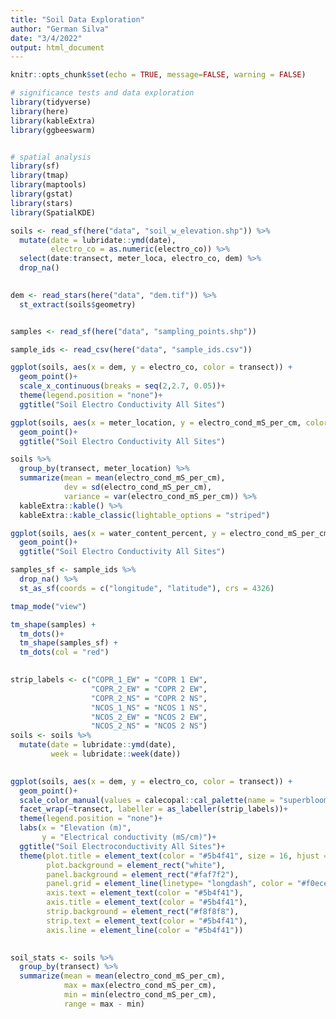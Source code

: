 ```yaml
---
title: "Soil Data Exploration"
author: "German Silva"
date: "3/4/2022"
output: html_document
---
```


```r
knitr::opts_chunk$set(echo = TRUE, message=FALSE, warning = FALSE)

# significance tests and data exploration
library(tidyverse)
library(here)
library(kableExtra)
library(ggbeeswarm)


# spatial analysis
library(sf)
library(tmap)
library(maptools)
library(gstat)
library(stars)
library(SpatialKDE)
```

```r
soils <- read_sf(here("data", "soil_w_elevation.shp")) %>% 
  mutate(date = lubridate::ymd(date),
         electro_co = as.numeric(electro_co)) %>%
  select(date:transect, meter_loca, electro_co, dem) %>% 
  drop_na()
  

dem <- read_stars(here("data", "dem.tif")) %>% 
  st_extract(soils$geometry)


samples <- read_sf(here("data", "sampling_points.shp"))

sample_ids <- read_csv(here("data", "sample_ids.csv"))

```


```r
ggplot(soils, aes(x = dem, y = electro_co, color = transect)) +
  geom_point()+
  scale_x_continuous(breaks = seq(2,2.7, 0.05))+
  theme(legend.position = "none")+
  ggtitle("Soil Electro Conductivity All Sites")

ggplot(soils, aes(x = meter_location, y = electro_cond_mS_per_cm, color = transect)) +
  geom_point()+
  ggtitle("Soil Electro Conductivity All Sites")

soils %>% 
  group_by(transect, meter_location) %>% 
  summarize(mean = mean(electro_cond_mS_per_cm),
            dev = sd(electro_cond_mS_per_cm),
            variance = var(electro_cond_mS_per_cm)) %>% 
  kableExtra::kable() %>% 
  kableExtra::kable_classic(lightable_options = "striped")

```


```r
ggplot(soils, aes(x = water_content_percent, y = electro_cond_mS_per_cm, color = transect)) +
  geom_point()+
  ggtitle("Soil Electro Conductivity All Sites")
```

```r
samples_sf <- sample_ids %>% 
  drop_na() %>% 
  st_as_sf(coords = c("longitude", "latitude"), crs = 4326)

tmap_mode("view")

tm_shape(samples) +
  tm_dots()+
  tm_shape(samples_sf) +
  tm_dots(col = "red") 
  
```



```r
strip_labels <- c("COPR_1_EW" = "COPR 1 EW",
                  "COPR_2_EW" = "COPR 2 EW",
                  "COPR_2_NS" = "COPR 2 NS",
                  "NCOS_1_NS" = "NCOS 1 NS",
                  "NCOS_2_EW" = "NCOS 2 EW",
                  "NCOS_2_NS" = "NCOS 2 NS")
soils <- soils %>% 
  mutate(date = lubridate::ymd(date),
         week = lubridate::week(date)) 
  

ggplot(soils, aes(x = dem, y = electro_co, color = transect)) +
  geom_point()+
  scale_color_manual(values = calecopal::cal_palette(name = "superbloom3", n =6, type = "discrete"))+
  facet_wrap(~transect, labeller = as_labeller(strip_labels))+
  theme(legend.position = "none")+
  labs(x = "Elevation (m)",
       y = "Electrical conductivity (mS/cm)")+
  ggtitle("Soil Electroconductivity All Sites")+
  theme(plot.title = element_text(color = "#5b4f41", size = 16, hjust = 0.5),
        plot.background = element_rect("white"),
        panel.background = element_rect("#faf7f2"),
        panel.grid = element_line(linetype= "longdash", color = "#f0ece1"),
        axis.text = element_text(color = "#5b4f41"),
        axis.title = element_text(color = "#5b4f41"),
        strip.background = element_rect("#f8f8f8"),
        strip.text = element_text(color = "#5b4f41"),
        axis.line = element_line(color = "#5b4f41"))
  
```

```r
soil_stats <- soils %>% 
  group_by(transect) %>% 
  summarize(mean = mean(electro_cond_mS_per_cm),
            max = max(electro_cond_mS_per_cm),
            min = min(electro_cond_mS_per_cm),
            range = max - min)
```
 
 